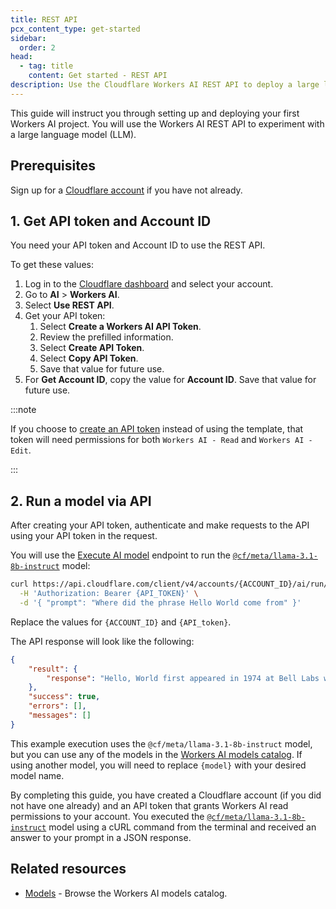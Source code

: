 ```yaml
---
title: REST API
pcx_content_type: get-started
sidebar:
  order: 2
head:
  - tag: title
    content: Get started - REST API
description: Use the Cloudflare Workers AI REST API to deploy a large language model (LLM).
---
```


This guide will instruct you through setting up and deploying your first Workers AI project. You will use the Workers AI REST API to experiment with a large language model (LLM).

## Prerequisites

Sign up for a [Cloudflare account](https://dash.cloudflare.com/sign-up/workers-and-pages) if you have not already.

## 1. Get API token and Account ID

You need your API token and Account ID to use the REST API.

To get these values:

1. Log in to the [Cloudflare dashboard](https://dash.cloudflare.com) and select your account.
2. Go to **AI** > **Workers AI**.
3. Select **Use REST API**.
4. Get your API token:
   1. Select **Create a Workers AI API Token**.
   2. Review the prefilled information.
   3. Select **Create API Token**.
   4. Select **Copy API Token**.
   5. Save that value for future use.
5. For **Get Account ID**, copy the value for **Account ID**. Save that value for future use.

:::note

If you choose to [create an API token](/fundamentals/api/get-started/create-token/) instead of using the template, that token will need permissions for both `Workers AI - Read` and `Workers AI - Edit`.

:::

## 2. Run a model via API

After creating your API token, authenticate and make requests to the API using your API token in the request.

You will use the [Execute AI model](/api/resources/workers/subresources/ai/methods/run/) endpoint to run the [`@cf/meta/llama-3.1-8b-instruct`](/workers-ai/models/llama-3.1-8b-instruct/) model:

```bash
curl https://api.cloudflare.com/client/v4/accounts/{ACCOUNT_ID}/ai/run/@cf/meta/llama-3.1-8b-instruct \
  -H 'Authorization: Bearer {API_TOKEN}' \
  -d '{ "prompt": "Where did the phrase Hello World come from" }'
```

Replace the values for `{ACCOUNT_ID}` and `{API_token}`.

The API response will look like the following:

```json
{
	"result": {
		"response": "Hello, World first appeared in 1974 at Bell Labs when Brian Kernighan included it in the C programming language example. It became widely used as a basic test program due to simplicity and clarity. It represents an inviting greeting from a program to the world."
	},
	"success": true,
	"errors": [],
	"messages": []
}
```

This example execution uses the `@cf/meta/llama-3.1-8b-instruct` model, but you can use any of the models in the [Workers AI models catalog](/workers-ai/models/). If using another model, you will need to replace `{model}` with your desired model name.

By completing this guide, you have created a Cloudflare account (if you did not have one already) and an API token that grants Workers AI read permissions to your account. You executed the [`@cf/meta/llama-3.1-8b-instruct`](/workers-ai/models/llama-3.1-8b-instruct/) model using a cURL command from the terminal and received an answer to your prompt in a JSON response.

## Related resources

- [Models](/workers-ai/models/) - Browse the Workers AI models catalog.
